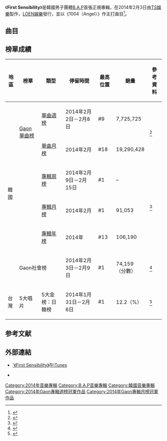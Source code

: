 {{Infobox album <!-- See Wikipedia:WikiProject_Albums -->
| Name        = First Sensibility
| Type        = Studio Album
| Cover       = B.A.P First Sensibility.jpg
| Artist      = [[B.A.P|B.A.P]]
| Released    = {{flagicon|KOR}} 2014年2月4日
| Recorded    = 2013年－2014年
| Genre       = [[韓國流行音樂|韓國流行音樂]]
| Length      = 42:02
| Label       = [[TS娛樂|TS娛樂]]、[[LOEN娛樂|LOEN娛樂]]
| Last album  = {{link-en|BADMAN (EP)|Badman (EP)|BADMAN}}<br>（2013年）
| This album  = '''First Sensibility'''<br>（2014年）
| Next album  = [[MATRIX|MATRIX]]<br>（2015年）
| Misc        = {{Singles
  | Name           = First Sensibility
  | Type           = Studio Album
  | Single 1       = 1004（Angel）
| Single 1 date  = {{Start date|2014|02|3}}
 }}
}}

《'''First Sensibility'''》是韓國男子團體[[B.A.P|B.A.P]]首張正規專輯，在2014年2月3日由[[TS娛樂|TS娛樂]]製作，[[LOEN娛樂|LOEN娛樂]]發行，並以《1004（Angel）》作主打曲目<ref name="allkpop">{{cite web|url=http://www.allkpop.com/article/2014/01/ts-entertainment-confirms-tracklist-for-baps-1st-full-length-album-first-sensibility|title=TS Entertainment confirms tracklist for B.A.P's 1st full-length album 'First Sensibility' – allkpop.com|publisher=allkpop.com|accessdate=14 January 2014|archive-date=2014-05-02|archive-url=https://web.archive.org/web/20140502003740/http://www.allkpop.com/article/2014/01/ts-entertainment-confirms-tracklist-for-baps-1st-full-length-album-first-sensibility|dead-url=no}}</ref>。

==曲目==
{{Track listing
| total_length    = 42:08

| title1          = B.A.P
| music1          = 林尚赫（{{lang|ko|임상혁}}）<br>[[Untouchable_(南韓組合)|Sleepy]]<br>孫英鎮（{{lang|ko|손영진}}）
| lyrics1         = 林尚赫<br>[[Untouchable_(南韓組合)|Sleepy]]<br>孫英鎮<br>[[方容國|方容國]]
| length1         = 1:28

| title2          = 1004（Angel）
| music2          = 姜智元（{{lang|ko|강지원}}）<br>金基范（{{lang|ko|김기범}}）
| lyrics2         = 姜智元<br>金基范<br>[[方容國|方容國]]
| arranger2       = 姜智元
| length2         = 3:25

| title3          = 簡單
| note3           = {{lang|ko|쉽죠}}
| lyrics3         = 林尚赫<br>[[Untouchable_(南韓組合)|Sleepy]]<br>孫英鎮<br>金泰浩（{{lang|ko|김태호}}）<br>[[方容國|方容國]]
| music3          = 林尚赫<br>[[Untouchable_(南韓組合)|Sleepy]]<br>孫英鎮<br>金泰浩
| length3         = 3:36

| title4          = Spy
| music4          = 朴秀錫（{{lang|ko|박수석}}）<br>iNoo
| lyrics4         = 朴秀錫<br>iNoo<br>[[方容國|方容國]]
| arranger4       = 朴秀錫<br>iNoo
| length4         = 3:08

| title5          = Check On
| music5          = 全多鄖（{{lang|ko|전다운}}）<br>[[Untouchable_(南韓組合)|D.Action]]
| lyrics5         = 全多鄖<br>D.Action<br>[[方容國|方容國]]
| arranger5       = 全多鄖<br>D.Action
| length5         = 3:06

| title6          = Shady Lady
| music6          = 朴秀錫
| lyrics6         = 朴秀錫<br>iNoo<br>[[方容國|方容國]]
| arranger6       = 朴秀錫
| length6         = 3:46

| title7          = Lovesick
| music7          = 姜智元<br>金基范
| lyrics7         = 姜智元<br>金基范<br>[[方容國|方容國]]
| arranger7       = 姜智元
| length7         = 3:28

| title8          = Bang X2
| music8          = 全多鄖
| lyrics8         = 全多鄖<br>[[方容國|方容國]]
| arranger8       = 安洙（{{lang|ko|안수}}）<br>全多鄖
| length8         = 3:26

| title9          = S.N.S
| music9          = Marco
| lyrics9         = Marco<br>[[方容國|方容國]]
| length9         = 3:29

| title10         = Body & Soul
| music10         = Marco
| lyrics10        = Marco<br>[[方容國|方容國]]
| arranger10      = Marco
| length10        = 3:47

| title11         = Save Me
| music11         = 朴秀錫
| lyrics11        = 朴秀錫<br>iNoo<br>[[方容國|方容國]]
| arranger11      = 朴秀錫
| length11        = 3:39

| title12         = B.A.B.Y
| music12         = Marco
| lyrics12        = Marco<br>[[方容國|方容國]]
| arranger12      = Marco
| length12        = 3:37

| title13         = With You
| music13         = 姜智元<br>金基范
| lyrics13        = 姜智元<br>金基范<br>[[方容國|方容國]]
| arranger13      = 朴秀錫
| length13        = 4:07
}}

==榜單成績==
{| class="wikitable" style="text-align:center; width:800px"
|-
! 地區 !! 榜單 !! 類型 !! 停留時間 !! 最高位置 !! 銷量 !! 參考資料
|-
| rowspan=6|韓國 || rowspan=2| [[Gaon單曲榜|Gaon單曲榜]] || [[2014年Gaon單曲冠軍作品列表|單曲週榜]] || 2014年2月2日－2月8日 || #9 || 7,725,725 ||rowspan=2|<ref name=gaonsinglechart>{{cite web |url=http://gaonchart.co.kr/digital_chart/ |title=連結只會列出最新一週的榜單 - 通過下拉菜單選擇其他週數榜單 |date= |work=Gaon Singles Chart |publisher=Korea Music Content Industry Association |accessdate=2014-05-01 |language=ko |deadurl=yes |archiveurl=https://web.archive.org/web/20140208015928/http://gaonchart.co.kr/digital_chart/ |archivedate=2014-02-08 }}</ref>
|-
| [[2014年Gaon單曲冠軍作品列表|單曲月榜]] || 2014年2月 || #18 || 19,290,428 
|-
|rowspan=3|{{link-en|Gaon專輯榜|Gaon Album Chart}} || [[2014年Gaon專輯冠軍作品列表|專輯周榜]] || 2014年2月9日－2月15日 || #1 || – ||rowspan=3|<ref name=gaonalbumchart>{{cite web |url=http://gaonchart.co.kr/digital_chart/album.php |title=連結只會列出最新一週的榜單 - 通過下拉菜單選擇其他週數榜單 |date= |work=Gaon Album Charts |publisher=Korea Music Content Industry Association |accessdate=2014-05-01 |language=ko |deadurl=yes |archiveurl=https://www.webcitation.org/6JuQh0ZaZ?url=http://gaonchart.co.kr/digital_chart/album.php |archivedate=2013-09-26 }}</ref>
|-
| [[2014年Gaon專輯冠軍作品列表|專輯月榜]] || 2014年2月 || #1 || 91,053
|-
| [[2014年Gaon專輯冠軍作品列表|專輯年榜]] || 2014年 || #13 || 106,190
|-
| colspan=2| Gaon社會榜 || 2014年2月3日－2月9日 || #1 || 74,159<br>（分數） ||<ref>{{cite web|url=http://gaonchart.co.kr/social_chart/|title=連結只會列出最新一週的榜單 - 通過下拉菜單選擇其他週數榜單|publisher=Korea Music Content Industry Association|accessdate=2014-05-01|language=ko|deadurl=yes|archiveurl=https://web.archive.org/web/20140407233508/http://gaonchart.co.kr/social_chart/|archivedate=2014-04-07}}</ref>
|-
| 台灣 || 5大唱片 ||rowspan=2| 5大金榜：日韓榜 || 2014年1月31日－2月6日 ||rowspan=2| #1 || 12.2（%） ||rowspan=2|<ref>{{cite web |url=http://www.5music.com.tw/CDTop.asp |title=Five Music-5大唱片 |publisher=5大唱片 |accessdate=2014-05-01 |deadurl=yes |archiveurl=https://web.archive.org/web/20130925131747/http://www.5music.com.tw/cdtop.asp |archivedate=2013-09-25 }}</ref>
|}

==参考文献==
{{reflist}}

==外部連結==
*[https://itunes.apple.com/us/album/first-sensibility/id813377586 '《First Sensibility》]{{Wayback|url=https://itunes.apple.com/us/album/first-sensibility/id813377586 |date=20140626063625 }}在[[iTunes|iTunes]]
* {{Official website|cafe.daum.net/TS-ASIAN|B.A.P韓國官方Cafe}} {{Ko icon}}

{{B.A.P}}
{{Gaon專輯週榜冠軍 (2014年)|2014年2月8日}}
{{Gaon專輯月榜冠軍 (2010年代前期)|2014年2月}}
[[Category:2014年音樂專輯|Category:2014年音樂專輯]]
[[Category:B.A.P音樂專輯|Category:B.A.P音樂專輯]]
[[Category:韓國音樂專輯|Category:韓國音樂專輯]]
[[Category:2014年Gaon專輯週榜冠軍作品|Category:2014年Gaon專輯週榜冠軍作品]]
[[Category:2014年Gaon專輯月榜冠軍作品|Category:2014年Gaon專輯月榜冠軍作品]]